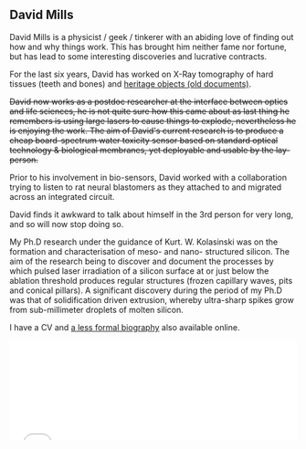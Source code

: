 == David Mills  ==

David Mills is a physicist / geek / tinkerer with an abiding love of finding out how and why things work. This has brought him neither fame nor fortune, but has lead to some interesting discoveries and lucrative contracts. 

For the last six years, David has worked on X-Ray tomography of hard tissues (teeth and bones) and [http://www.bbc.co.uk/news/uk-england-norfolk-25117533 heritage objects (old documents)].

<strike>David now works as a postdoc researcher at the interface between optics and life sciences, he is not quite sure how this came about as last thing he remembers is using large lasers to cause things to explode, nevertheless he is enjoying the work. The aim of David's current research is to produce a cheap board-spectrum water toxicity sensor based on standard optical technology &amp; biological membranes, yet deployable and usable by the lay-person. </strike>

Prior to his involvement in bio-sensors, David worked with a collaboration trying to listen to rat neural blastomers as they attached to and migrated across an integrated circuit. 

David finds it awkward to talk about himself in the 3rd person for very long, and so will now stop doing so. 

My Ph.D research under the guidance of Kurt. W. Kolasinski was on the formation and characterisation of meso- and nano- structured silicon. The aim of the research being to discover and document the processes by which pulsed laser irradiation of a silicon surface at or just below the ablation threshold produces regular structures (frozen capillary waves, pits and conical pillars). A significant discovery during the period of my Ph.D was that of solidification driven extrusion, whereby ultra-sharp spikes grow from sub-millimeter droplets of molten silicon. 

I have a CV and [[Bio2|a less formal biography]] also available online. 

<html>
<iframe src="/cgi-bin/email.cgi" width="100%" height="175px" frameborder="0">
  <p>Your browser does not seem to support iframes.  Go to http://webshed.org/cgi-bin/email.cgi and fill out the capcha. Sorry.</p>
</iframe>
</html>
